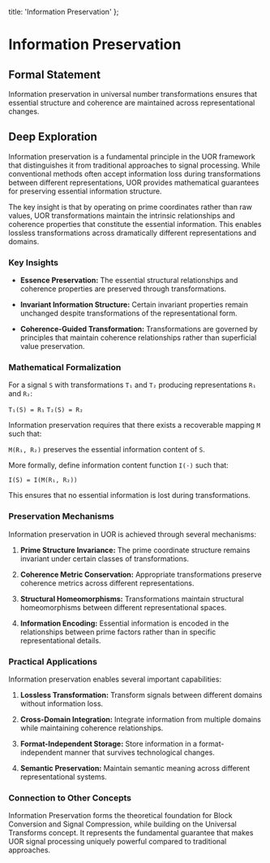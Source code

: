   title: 'Information Preservation'
};

# Information Preservation

## Formal Statement

Information preservation in universal number transformations ensures that essential structure and coherence are maintained across representational changes.

## Deep Exploration

Information preservation is a fundamental principle in the UOR framework that distinguishes it from traditional approaches to signal processing. While conventional methods often accept information loss during transformations between different representations, UOR provides mathematical guarantees for preserving essential information structure.

The key insight is that by operating on prime coordinates rather than raw values, UOR transformations maintain the intrinsic relationships and coherence properties that constitute the essential information. This enables lossless transformations across dramatically different representations and domains.

### Key Insights

- **Essence Preservation:** The essential structural relationships and coherence properties are preserved through transformations.

- **Invariant Information Structure:** Certain invariant properties remain unchanged despite transformations of the representational form.

- **Coherence-Guided Transformation:** Transformations are governed by principles that maintain coherence relationships rather than superficial value preservation.

### Mathematical Formalization

For a signal `S` with transformations `T₁` and `T₂` producing representations `R₁` and `R₂`:

`T₁(S) = R₁`
`T₂(S) = R₂`

Information preservation requires that there exists a recoverable mapping `M` such that:

`M(R₁, R₂)` preserves the essential information content of `S`.

More formally, define information content function `I(·)` such that:

`I(S) = I(M(R₁, R₂))`

This ensures that no essential information is lost during transformations.

### Preservation Mechanisms

Information preservation in UOR is achieved through several mechanisms:

1. **Prime Structure Invariance:** The prime coordinate structure remains invariant under certain classes of transformations.

2. **Coherence Metric Conservation:** Appropriate transformations preserve coherence metrics across different representations.

3. **Structural Homeomorphisms:** Transformations maintain structural homeomorphisms between different representational spaces.

4. **Information Encoding:** Essential information is encoded in the relationships between prime factors rather than in specific representational details.

### Practical Applications

Information preservation enables several important capabilities:

1. **Lossless Transformation:** Transform signals between different domains without information loss.

2. **Cross-Domain Integration:** Integrate information from multiple domains while maintaining coherence relationships.

3. **Format-Independent Storage:** Store information in a format-independent manner that survives technological changes.

4. **Semantic Preservation:** Maintain semantic meaning across different representational systems.

### Connection to Other Concepts

Information Preservation forms the theoretical foundation for Block Conversion and Signal Compression, while building on the Universal Transforms concept. It represents the fundamental guarantee that makes UOR signal processing uniquely powerful compared to traditional approaches.